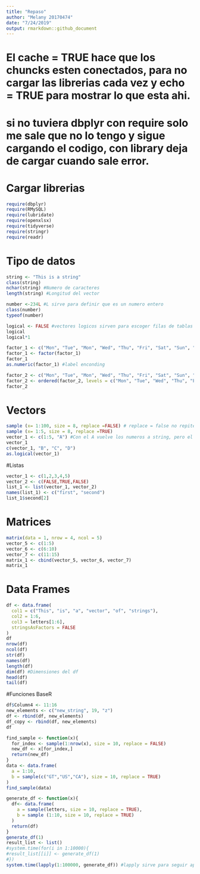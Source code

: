 ```yaml
---
title: "Repaso"
author: "Melany 20170474"
date: "7/24/2019"
output: rmarkdown::github_document
---
```


# El cache = TRUE hace que los chuncks esten conectados, para no cargar las librerias cada vez  y echo = TRUE para mostrar lo que esta ahi.

# si no tuviera dbplyr con require solo me sale que no lo tengo y sigue cargando el codigo, con library deja de cargar cuando sale error.
# Cargar librerias 
```r
require(dbplyr)
require(RMySQL)
require(lubridate)
require(openxlsx)
require(tidyverse)
require(stringr)
require(readr)
```

# Tipo de datos
```r
string <- "This is a string"
class(string)
nchar(string) #Numero de caracteres
length(string) #Longitud del vector
```
```r
number <-234L #L sirve para definir que es un numero entero
class(number)
typeof(number)
```
```r
logical <- FALSE #vectores logicos sirven para escoger filas de tablas
logical
logical*1
```
```r
factor_1 <- c("Mon", "Tue", "Mon", "Wed", "Thu", "Fri", "Sat", "Sun", "Wed", "Thu")
factor_1 <- factor(factor_1)
factor_1
as.numeric(factor_1) #label enconding
```
```r
factor_2 <- c("Mon", "Tue", "Mon", "Wed", "Thu", "Fri", "Sat", "Sun", "Wed", "Thu")
factor_2 <- ordered(factor_2, levels = c("Mon", "Tue", "Wed", "Thu", "Fri", "Sat", "Sun"))
factor_2
```

# Vectors
```r
sample (x= 1:100, size = 8, replace =FALSE) # replace = false no repite los numeros
sample (x= 1:5, size = 8, replace =TRUE)
vector_1 <- c(1:5, "A") #Con el A vuelve los numeros a string, pero el A no puede convertirse a int
vector_1
c(vector_1, "B", "C", "D")
as.logical(vector_1)
```

#Listas
```r
vector_1 <- c(1,2,3,4,5)
vector_2 <- c(FALSE,TRUE,FALSE)
list_1 <- list(vector_1, vector_2)
names(list_1) <- c("first", "second")
list_1$second[2]
```

# Matrices
```r
matrix(data = 1, nrow = 4, ncol = 5)
vector_5 <- c(1:5)
vector_6 <- c(6:10)
vector_7 <- c(11:15)
matrix_1 <- cbind(vector_5, vector_6, vector_7)
matrix_1
```

# Data Frames
```r
df <- data.frame(
  col1 = c("This", "is", "a", "vector", "of", "strings"),
  col2 = 1:6,
  col3 = letters[1:6],
  stringsAsFactors = FALSE
)
df
nrow(df)
ncol(df)
str(df)
names(df)
length(df)
dim(df) #Dimensiones del df
head(df)
tail(df)
```

#Funciones BaseR
```r
df$Column4 <- 11:16
new_elements <- c("new_string", 19, "z")
df <- rbind(df, new_elements)
df_copy <- rbind(df, new_elements)
df
```

```r
find_sample <- function(x){
  for_index <- sample(1:nrow(x), size = 10, replace = FALSE)
  new_df <- x[for_index,]
  return(new_df)
}
data <- data.frame(
  a = 1:10,
  b = sample(c("GT","US","CA"), size = 10, replace = TRUE)
)
find_sample(data)
```

```r
generate_df <- function(x){
  df<- data.frame(
    a = sample(letters, size = 10, replace = TRUE),
    b = sample (1:10, size = 10, replace = TRUE)
  )
  return(df)
}
generate_df(1)
result_list <- list()
#system.time(for(i in 1:10000){
#result_list[[i]] <- generate_df(1)
#})
system.time(lapply(1:100000, generate_df)) #lapply sirve para seguir aplicando un vector a una lista, devuelve una lista.
```

